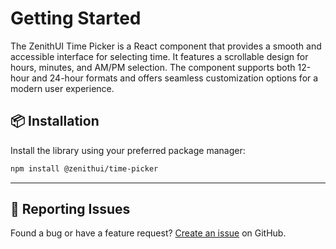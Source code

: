# Getting Started

The ZenithUI Time Picker is a React component that provides a smooth and accessible interface for selecting time. It features a scrollable design for hours, minutes, and AM/PM selection. The component supports both 12-hour and 24-hour formats and offers seamless customization options for a modern user experience.

## 📦 Installation

Install the library using your preferred package manager:

```sh npm2yarn copy
npm install @zenithui/time-picker
```

---

## 🐛 Reporting Issues

Found a bug or have a feature request? [Create an issue](https://github.com/ChanduBobbili/ZenithUi/issues) on GitHub.

